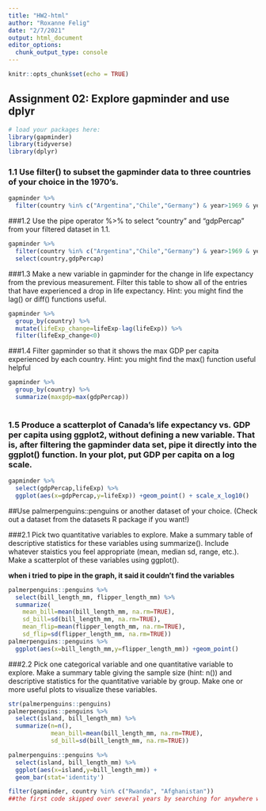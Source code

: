 ```yaml
---
title: "HW2-html"
author: "Roxanne Felig"
date: "2/7/2021"
output: html_document
editor_options: 
  chunk_output_type: console
---
```


```r
knitr::opts_chunk$set(echo = TRUE)
```

## Assignment 02: Explore gapminder and use dplyr

```r
# load your packages here:
library(gapminder)
library(tidyverse)
library(dplyr)
```

### 1.1 Use filter() to subset the gapminder data to three countries of your choice in the 1970’s.
```r
gapminder %>%
  filter(country %in% c("Argentina","Chile","Germany") & year>1969 & year<1980)
```

###1.2 Use the pipe operator %>% to select “country” and “gdpPercap” from your filtered dataset in 1.1.

```r
gapminder %>%
  filter(country %in% c("Argentina","Chile","Germany") & year>1969 & year<1980) %>% 
  select(country,gdpPercap)

```
###1.3 Make a new variable in gapminder for the change in life expectancy from the previous measurement. Filter this table to show all of the entries that have experienced a drop in life expectancy.
Hint: you might find the lag() or diff() functions useful.

```r
gapminder %>%
  group_by(country) %>% 
  mutate(lifeExp_change=lifeExp-lag(lifeExp)) %>% 
  filter(lifeExp_change<0)

```

###1.4 Filter gapminder so that it shows the max GDP per capita experienced by each country.
Hint: you might find the max() function useful helpful

```r
gapminder %>%
  group_by(country) %>% 
  summarize(maxgdp=max(gdpPercap))
  
```

### 1.5 Produce a scatterplot of Canada’s life expectancy vs. GDP per capita using ggplot2, without defining a new variable. That is, after filtering the gapminder data set, pipe it directly into the ggplot() function. In your plot, put GDP per capita on a log scale.

``` r
gapminder %>%
  select(gdpPercap,lifeExp) %>% 
  ggplot(aes(x=gdpPercap,y=lifeExp)) +geom_point() + scale_x_log10()

```

##Use palmerpenguins::penguins or another dataset of your choice. (Check out a dataset from the datasets R package if you want!)

###2.1 Pick two quantitative variables to explore.
Make a summary table of descriptive statistics for these variables using summarize().
Include whatever staistics you feel appropriate (mean, median sd, range, etc.).
Make a scatterplot of these variables using ggplot().

__when i tried to pipe in the graph, it said it couldn't find the variables__
```r
palmerpenguins::penguins %>% 
  select(bill_length_mm, flipper_length_mm) %>% 
  summarize(
    mean_bill=mean(bill_length_mm, na.rm=TRUE),
    sd_bill=sd(bill_length_mm, na.rm=TRUE),
    mean_flip=mean(flipper_length_mm, na.rm=TRUE),
    sd_flip=sd(flipper_length_mm, na.rm=TRUE))
palmerpenguins::penguins %>% 
  ggplot(aes(x=bill_length_mm,y=flipper_length_mm)) +geom_point()

```

###2.2 Pick one categorical variable and one quantitative variable to explore.
Make a summary table giving the sample size (hint: n()) and descriptive statistics for the quantitative variable by group.
Make one or more useful plots to visualize these variables.

```r
str(palmerpenguins::penguins)
palmerpenguins::penguins %>% 
  select(island, bill_length_mm) %>% 
  summarize(n=n(),
            mean_bill=mean(bill_length_mm, na.rm=TRUE),
            sd_bill=sd(bill_length_mm, na.rm=TRUE)) 

palmerpenguins::penguins %>% 
  select(island, bill_length_mm) %>% 
  ggplot(aes(x=island,y=bill_length_mm)) +
  geom_bar(stat='identity')

```

```r
filter(gapminder, country %in% c("Rwanda", "Afghanistan"))
##the first code skipped over several years by searching for anywhere where Rwanda was listed first, followed by Afghanistan.
```